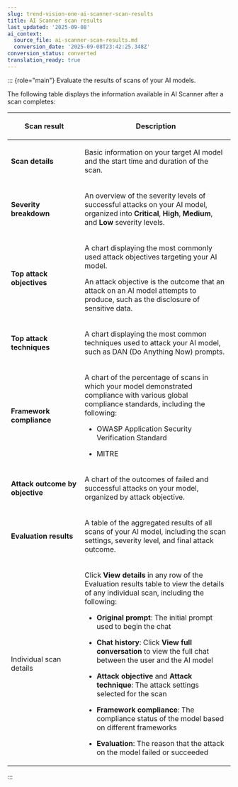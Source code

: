 ```yaml
---
slug: trend-vision-one-ai-scanner-scan-results
title: AI Scanner scan results
last_updated: '2025-09-08'
ai_context:
  source_file: ai-scanner-scan-results.md
  conversion_date: '2025-09-08T23:42:25.348Z'
conversion_status: converted
translation_ready: true
---
```


::: {role="main"}
Evaluate the results of scans of your AI models.

The following table displays the information available in AI Scanner after a scan completes:

<table>
<colgroup>
<col style="width: 33%" />
<col style="width: 67%" />
</colgroup>
<thead>
<tr>
<th><p>Scan result</p></th>
<th><p>Description</p></th>
</tr>
</thead>
<tbody>
<tr>
<td><p><strong>Scan details</strong></p></td>
<td><p>Basic information on your target AI model and the start time and duration of the scan.</p></td>
</tr>
<tr>
<td><p><strong>Severity breakdown</strong></p></td>
<td><p>An overview of the severity levels of successful attacks on your AI model, organized into <strong>Critical</strong>, <strong>High</strong>, <strong>Medium</strong>, and <strong>Low</strong> severity levels.</p></td>
</tr>
<tr>
<td><p><strong>Top attack objectives</strong></p></td>
<td><p>A chart displaying the most commonly used attack objectives targeting your AI model.</p>
<p>An attack objective is the outcome that an attack on an AI model attempts to produce, such as the disclosure of sensitive data.</p></td>
</tr>
<tr>
<td><p><strong>Top attack techniques</strong></p></td>
<td><p>A chart displaying the most common techniques used to attack your AI model, such as DAN (Do Anything Now) prompts.</p></td>
</tr>
<tr>
<td><p><strong>Framework compliance</strong></p></td>
<td><p>A chart of the percentage of scans in which your model demonstrated compliance with various global compliance standards, including the following:</p>
<ul>
<li><p>OWASP Application Security Verification Standard</p></li>
<li><p>MITRE</p></li>
</ul></td>
</tr>
<tr>
<td><p><strong>Attack outcome by objective</strong></p></td>
<td><p>A chart of the outcomes of failed and successful attacks on your model, organized by attack objective.</p></td>
</tr>
<tr>
<td><p><strong>Evaluation results</strong></p></td>
<td><p>A table of the aggregated results of all scans of your AI model, including the scan settings, severity level, and final attack outcome.</p></td>
</tr>
<tr>
<td><p>Individual scan details</p></td>
<td><p>Click <strong>View details</strong> in any row of the Evaluation results table to view the details of any individual scan, including the following:</p>
<ul>
<li><p><strong>Original prompt</strong>: The initial prompt used to begin the chat</p></li>
<li><p><strong>Chat history</strong>: Click <strong>View full conversation</strong> to view the full chat between the user and the AI model</p></li>
<li><p><strong>Attack objective</strong> and <strong>Attack technique</strong>: The attack settings selected for the scan</p></li>
<li><p><strong>Framework compliance</strong>: The compliance status of the model based on different frameworks</p></li>
<li><p><strong>Evaluation</strong>: The reason that the attack on the model failed or succeeded</p></li>
</ul></td>
</tr>
</tbody>
</table>
:::

